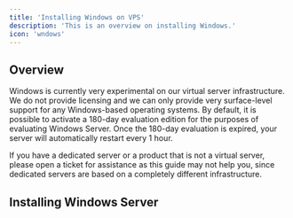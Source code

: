 ```yaml
---
title: 'Installing Windows on VPS'
description: 'This is an overview on installing Windows.'
icon: 'wndows'
---
```


## Overview

Windows is currently very experimental on our virtual server infrastructure. We do not provide licensing and we can only provide very surface-level support for any Windows-based operating systems. By default, it is possible to activate a 180-day evaluation edition for the purposes of evaluating Windows Server. Once the 180-day evaluation is expired, your server will automatically restart every 1 hour.

If you have a dedicated server or a product that is not a virtual server, please open a ticket for assistance as this guide may not help you, since dedicated servers are based on a completely different infrastructure.


## Installing Windows Server

